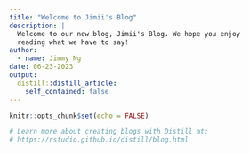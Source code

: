 ```yaml
---
title: "Welcome to Jimii's Blog"
description: |
  Welcome to our new blog, Jimii's Blog. We hope you enjoy 
  reading what we have to say!
author:
  - name: Jimmy Ng
date: 06-23-2023
output:
  distill::distill_article:
    self_contained: false
---
```


```r
knitr::opts_chunk$set(echo = FALSE)

# Learn more about creating blogs with Distill at:
# https://rstudio.github.io/distill/blog.html

```



